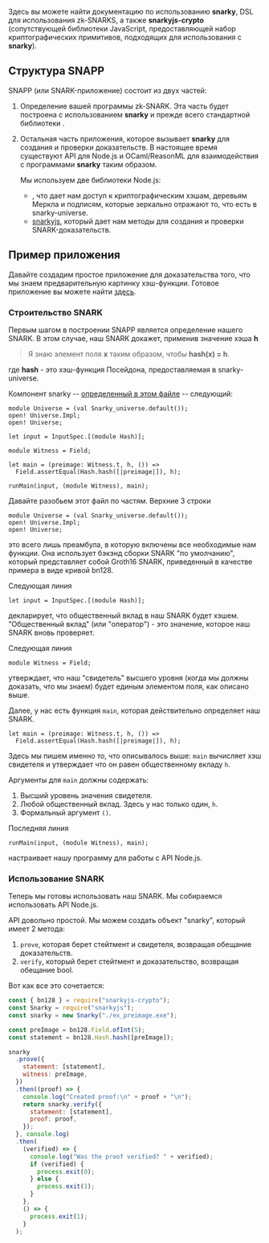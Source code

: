 
Здесь вы можете найти документацию по использованию **snarky**, DSL для использования zk-SNARKS, а также **snarkyjs-crypto** (сопутствующей библиотеки JavaScript, предоставляющей набор криптографических примитивов, подходящих для использования с **snarky**).

## Структура SNAPP

SNAPP (или SNARK-приложение) состоит из двух частей:

1. Определение вашей программы zk-SNARK. Эта часть будет построена с использованием **snarky**
   и прежде всего стандартной библиотеки <DocLink copy="snarky-universe" url="/snarks/snarky-universe" />.
2. Остальная часть приложения, которое вызывает **snarky** для создания и проверки доказательств.
   В настоящее время существуют API для Node.js и OCaml/ReasonML для взаимодействия с программами **snarky** таким образом.

   Мы используем две библиотеки Node.js:

   - <DocLink copy="snarkyjs-crypto" url="/snarks/snarkyjs-crypto" />, что дает
     нам доступ к криптографическим хэшам, деревьям Меркла и подписям, которые
     зеркально отражают то, что есть в snarky-universe.
   - [snarkyjs](https://www.npmjs.com/package/@o1labs/snarkyjs), который дает нам методы для создания и проверки SNARK-доказательств.

## Пример приложения

Давайте создадим простое приложение для доказательства того, что мы знаем предварительную картинку хэш-функции.
Готовое приложение вы можете найти [здесь](https://github.com/o1-labs/sfbw-workshop/tree/master/solutions/ex_preimage).

### Строительство SNARK

Первым шагом в построении SNAPP является определение нашего SNARK. В этом случае, наш SNARK
докажет, применив значение хэша **h**

> Я знаю элемент поля **x** таким образом, чтобы **hash(x) = h**.

где **hash** - это хэш-функция Посейдона, предоставляемая в snarky-universe.

Компонент snarky -- [определенный в этом файле](https://github.com/o1-labs/sfbw-workshop/blob/master/solutions/ex_preimage/ex_preimage.re) -- следующий:

```reasonml
module Universe = (val Snarky_universe.default());
open! Universe.Impl;
open! Universe;

let input = InputSpec.[(module Hash)];

module Witness = Field;

let main = (preimage: Witness.t, h, ()) =>
  Field.assertEqual(Hash.hash([|preimage|]), h);

runMain(input, (module Witness), main);
```

Давайте разобьем этот файл по частям. Верхние 3 строки

```reasonml
module Universe = (val Snarky_universe.default());
open! Universe.Impl;
open! Universe;
```

это всего лишь преамбула, в которую включены все необходимые нам функции. Она использует бэкэнд сборки SNARK "по умолчанию",
который представляет собой Groth16 SNARK, приведенный в качестве примера в виде кривой bn128.

Следующая линия

```reasonml
let input = InputSpec.[(module Hash)];
```

декларирует, что общественный вклад в наш SNARK будет хэшем. "Общественный вклад" (или "оператор") - это значение, которое наш
SNARK вновь проверяет.

Следующая линия

```reasonml
module Witness = Field;
```

утверждает, что наш "свидетель" высшего уровня (когда мы должны доказать, что мы знаем) будет единым элементом поля,
как описано выше.

Далее, у нас есть функция `main`, которая действительно определяет наш SNARK.

```reasonml
let main = (preimage: Witness.t, h, ()) =>
  Field.assertEqual(Hash.hash([|preimage|]), h);
```

Здесь мы пишем именно то, что описывалось выше: `main` вычисляет хэш свидетеля и утверждает что он
равен общественному вкладу `h`.

Аргументы для `main` должны содержать:

1. Высший уровень значения свидетеля.
2. Любой общественный вклад. Здесь у нас только один, `h`.
3. Формальный аргумент `()`.

Последняя линия

```reasonml
runMain(input, (module Witness), main);
```

настраивает нашу программу для работы с API Node.js.

### Использование SNARK

Теперь мы готовы использовать наш SNARK. Мы собираемся использовать API Node.js.

API довольно простой. Мы можем создать объект "snarky", который имеет 2 метода:

1. `prove`, которая берет стейтмент и свидетеля, возвращая обещание доказательств.
2. `verify`, который берет стейтмент и доказательство, возвращая обещание bool.

Вот как все это сочетается:

```javascript
const { bn128 } = require("snarkyjs-crypto");
const Snarky = require("snarkyjs");
const snarky = new Snarky("./ex_preimage.exe");

const preImage = bn128.Field.ofInt(5);
const statement = bn128.Hash.hash([preImage]);

snarky
  .prove({
    statement: [statement],
    witness: preImage,
  })
  .then((proof) => {
    console.log("Created proof:\n" + proof + "\n");
    return snarky.verify({
      statement: [statement],
      proof: proof,
    });
  }, console.log)
  .then(
    (verified) => {
      console.log("Was the proof verified? " + verified);
      if (verified) {
        process.exit(0);
      } else {
        process.exit(1);
      }
    },
    () => {
      process.exit(1);
    }
  );
```
